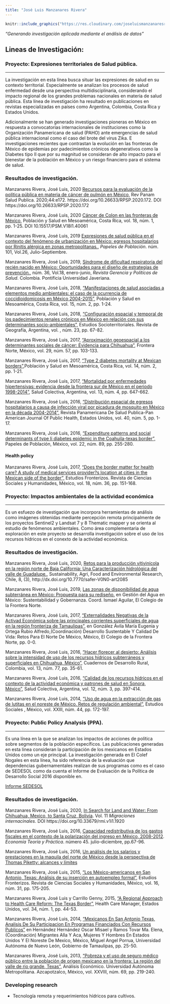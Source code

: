 ```yaml
---
title: "José Luis Manzanares Rivera"
---
```

```r

knitr::include_graphics("https://res.cloudinary.com/joseluismanzanaresrivera/image/upload/v1574706431/20170424_104938_khvun0.jpg")
```



*"Generando investigación aplicada mediante el análisis de datos"* 

## Lineas de Investigación:


### Proyecto: Expresiones territoriales de Salud pública. 
***
La investigación  en esta línea busca situar las expresiones de salud en su contexto territorial.  Especialmente se analizan los procesos de salud enfermedad desde una perspectiva multidisciplinaria, considerando el impacto regional de los grandes problemas nacionales en materia de salud pública. 
Esta línea de investigación ha resultado en publicaciones en revistas especializadas en países como  Argentina, Colombia, Costa Rica y Estados Unidos.

Adicionalmente se han generado investigaciones pioneras en México en respuesta a convocatorias internacionales de instituciones como la Organización Panamericana de salud (PAHO) ante emergencias de  salud pública internacional como el caso del brote del virus Zika. 
E investigaciones recientes que contrastan la evolución en las fronteras de México de epidemias por padecimientos crónicos degenerativos como la Diabetes tipo II que por su magnitud se consideran de alto impacto para el bienestar de la población en México y un riesgo financiero para el sistema de salud.

### Resultados de investigación. 


Manzanares Rivera, José Luis, 2020 [Recursos para la evaluación de la política pública en materia de cáncer de pulmón en México](https://iris.paho.org/handle/10665.2/53153), Rev Panam Salud Publica. 2020;44:e172. https://doi.org/10.26633/RPSP.2020.172. DOI https://doi.org/10.26633/RPSP.2020.172

Manzanares Rivera, José Luis, 2020 [Cáncer de Colon en las fronteras de México](https://revistas.ucr.ac.cr/index.php/psm/article/view/40061), Población y Salud en Mesoamérica, Costa Rica, vol. 18, núm. 1, pp. 1-25.  DOI 10.15517/PSM.V18I1.40061



Manzanares Rivera, José Luis,  2019 [Expresiones de salud pública en el contexto del fenómeno de urbanización en México: egresos hospitalarios por Rinitis alérgica en zonas metropolitanas.](https://rppoblacion.uaemex.mx/article/view/10243), *Papeles de Población*. núm. 101, Vol.26, Julio-Septiembre.


Manzanares Rivera, José Luis,  2019, [Síndrome de dificultad respiratoria del recién nacido en México: Oportunidades para el diseño de estrategias de prevención.](https://revistas.javeriana.edu.co/files-articulos/RGPS/18-36%20(2019-I)/54559086001/), núm. 36, Vol.18, enero-junio, *Revista Gerencia y Políticas de Salud*. Colombia. Pontificia Universidad Javeriana.

 
Manzanares Rivera, José Luis,  2018, ["Manifestaciones de salud asociadas a elementos medio ambientales: el caso de la ocurrencia de coccidioidomicosis en México 2004-2015",](https://revistas.ucr.ac.cr/index.php/psm/article/view/30201)  Población y Salud en Mesoamérica, Costa Rica,  vol. 15, núm. 2, pp. 1-24.

Manzanares Rivera, José Luis,  2018, ["Configuración espacial y temporal de los padecimientos renales crónicos en México en relación con sus determinantes socio-ambientales",](http://docs.wixstatic.com/ugd/59a6db_ae95ca0f66f9482eb723e34b248dda49.pdf)  Estudios Socioterritoriales. Revista de Geografía, Argentina,  vol. , núm. 23, pp. 67-82.

Manzanares Rivera, José Luis, 2017, ["Aproximación geoespacial a los determinantes sociales de cáncer: Evidencia para Chihuahua"](https://drive.google.com/file/d/0B0DFhRNEsQ_vZ3haZVRmOHo4cEk/view),  Frontera Norte, México,  vol. 29, núm. 57, pp. 103-133.

Manzanares Rivera, José Luis,  2017, ["Type 2 diabetes mortality at Mexican borders"](http://dx.doi.org/10.15517/psm.v14i2.27028),Población y Salud en Mesoamérica, Costa Rica,  vol. 14, núm. 2, pp. 1-21. 

Manzanares Rivera, José Luis,  2017, ["Mortalidad por enfermedades hipertensivas: evidencia desde la frontera sur de México en el periodo 1998-2014"](https://www.scielosp.org/article/scol/2017.v13n4/647-662/),  Salud Colectiva, Argentina,  vol. 13, núm. 4, pp. 647-662. 

Manzanares Rivera, José Luis,  2016, ["Distribución espacial de egresos hospitalarios a causa de infección viral por picadura de mosquito en México en la década 2004-2014",](http://iris.paho.org/xmlui/handle/123456789/34346)  Revista Panamericana De Salud Publica-Pan American Journal Of Public Health, Estados Unidos,  vol. 40, núm. 5, pp. 1-17.

Manzanares Rivera, José Luis,  2016, ["Expenditure patterns and social determinants of type Ii diabetes epidemic in the Coahuila-texas border",](https://rppoblacion.uaemex.mx/article/view/8273)  Papeles de Población, México,  vol. 22, núm. 89, pp. 255-280.

#### Health policy 

Manzanares Rivera, José Luis,  2017, ["Does the border matter for health care? A study of medical services provider?s location at cities in the Mexican side of the border",](http://www.scielo.org.mx/pdf/estfro/v18n36/2395-9134-estfro-18-36-00151-es.pdf)  Estudios Fronterizos. Revista de Ciencias Sociales y Humanidades, México,  vol. 18, núm. 36, pp. 151-168.


### Proyecto: Impactos ambientales de la actividad económica
***

Es un esfuezo de investigación que incorpora herramientas de análisis como imágenes obtenidas mediante percepción remota principalmente de los proyectos  Sentinel2 y  Landsat 7 y 8 Thematic mapper y se orienta al estudio de fenómenos ambientales. Como área complementaria de exploración en este proyecto se desarrolla investigación sobre el uso de los recursos hídricos  en el conexto de la actividad económica.

### Resultados de investigación. 


Manzanares Rivera, José Luis,  2020, [Retos para la producción vitivinícola en la región norte de Baja California: Una Caracterización hidrológica del valle de  Guadalupe.](http://safer.uct.cl/index.php/safer/issue/view/165), Sustainability, Agri, Food and Environmental Research, Chile, 8, (3), http://dx.doi.org/10.7770/safer-V0N0-art2085




Manzanares Rivera, José Luis,  2019, [Las zonas de disponibilidad de agua subterránea en México: Propuesta para su rediseño.](https://drive.google.com/file/d/1DRzNLaa1tTTuSMMxS1ER9GCr3igPzQtY/view?usp=sharing) en Gestión del Agua en México: Sustentabilidad y Gobernanza. Coord. Ismael Aguilar,  El Colegio de la Frontera Norte.

Manzanares Rivera, José Luis,  2017, ["Externalidades Negativas de la Activad Económica sobre las principales corrientes superficiales de agua en la región fronteriza de Tamaulipas"](https://libreria.colef.mx/detalle.aspx?id=7587), en González Ávila María Eugenia y Ortega Rubio Alfredo,(Coordinación) Desarrollo Sustentable Y Calidad De Vida: Retos Para El Norte De México, México, El Colegio de la Frontera Norte, pp. 0-0.

Manzanares Rivera, José Luis,  2016, ["Hacer florecer al desierto: Análisis sobre la intensidad de uso de los recursos hídricos subterráneos y superficiales en Chihuahua, México"](http://revistas.javeriana.edu.co/index.php/desarrolloRural/issue/view/967), Cuadernos de Desarrollo Rural, Colombia,  vol. 13, núm. 77, pp. 35-61.

Manzanares Rivera, José Luis,  2016, ["Calidad de los recursos hídricos en el contexto de la actividad económica y patrones de salud en Sonora, México",](http://revistas.unla.edu.ar/saludcolectiva/article/view/811)  Salud Colectiva, Argentina,  vol. 12, núm. 3, pp. 397-414.

Manzanares Rivera, José Luis,  2014, ["Uso de agua en la extracción de gas de lutitas en el noreste de México. Retos de regulación ambiental"](http://www.ciad.mx/archivos/revista-eletronica/RES44/JL_Manzanares.pdf),  Estudios Sociales , México,  vol. XXIII, núm. 44, pp. 172-197.



###  Proyecto: Public Policy Analysis (PPA).
***

Es una línea en la que se analizan los impactos de acciones de política sobre segmentos de la población específicos. Las publicaciones generadas en esta línea consideran la participación de los mexicanos en Estados Unidos como un eje principal. La investigación generada en El Colef Nogales en esta línea, ha sido referencia de la evaluación que dependencias gubernamentales realizan de sus programas como es el caso de SEDESOL como da cuenta el Informe de Evaluación de la Política de Desarrollo Social 2016 disponible en.

[Informe SEDESOL](https://www.gob.mx/cms/uploads/attachment/file/213012/boletin_140_DGAP.pdf)


### Resultados de investigación. 

Manzanares Rivera, José Luis,  2020, [In Search for Land and Water: From Chihuahua, Mexico, to Santa Cruz, Bolivia](https://migracionesinternacionales.colef.mx/index.php/migracionesinternacionales/article/view/19208). Vol. 11 *Migraciones internacinales*. DOI https://doi.org/10.33679/rmi.v1i1.1920



Manzanares Rivera, José Luis,  2016, [Capacidad redistributiva de los gastos fiscales en el contexto de la polarización del ingreso en México, 2008-2012](http://economiatyp.uam.mx/index.php/ETYP/article/view/55/218). *Economía Teoría y Práctica*. número 45.
julio-diciembre, pp.67-96.

Manzanares Rivera, José Luis, 2016, [Un análisis de los salarios y prestaciones en la maquila del norte de México desde la perspectiva de Thomas Piketty: alcances y límites](http://www.redalyc.org/pdf/654/65456116004.pdf)


Manzanares Rivera, José Luis,  2015, ["Los México-americanos en San Antonio, Texas: Análisis de su inserción en autoempleo formal"](http://www.scielo.org.mx/scielo.php?pid=S0187-69612015000100008&script=sci_abstract),  Estudios Fronterizos. Revista de Ciencias Sociales y Humanidades, México,  vol. 16, núm. 31, pp. 175-205.

Manzanares Rivera, José Luis y Carrillo  Genny, 2015, ["A Regional Approach to Health Care Reform: The Texas Border"](http://journals.lww.com/healthcaremanagerjournal/Abstract/2015/01000/A_Regional_Approach_to_Health_Care_Reform__The.7.aspx),  Health Care Manager, Estados Unidos,  vol. 34, núm. 1, pp. 44-53.

Manzanares Rivera, José Luis,  2014, ["Mexicanos En San Antonio Texas,  Analisis De Su Participacion En Programas Financiados Con Recursos Publicos"](https://www.gandhi.com.mx/migrantes-alla-y-aca-mujeres-y-hombres-en-estados-unidos-y-el-noreste-de-mexico) en Hernández Hernández Oscar Misael y Ramos Tovar Ma. Elena,(Coordinación) Migrantes Alla Y Aca, Mujeres Y Hombres En Estados Unidos Y El Noreste De Mexico, México, Miguel Angel Porrua, Universidad Autónoma de Nuevo León, Gobierno de Tamaulipas, pp. 25-50.

Manzanares Rivera, José Luis,  2013, ["Pobreza y el uso de seguro médico público entre la población de origen mexicano en la frontera: La región del valle de rio grande, Texas",](http://www.redalyc.org/articulo.oa?id=41331033011)  Análisis Económico. Universidad Autónoma Metropolitana. Azcapotzalco, México,  vol. XXVIII, núm. 69, pp. 219-240.



### Developing research

+ Tecnología remota y requerimientos hídricos para cultivos.
